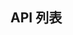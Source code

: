 export const params = [{"key":"className","value":": string","optional":true,"version":"1.0.0","description":"自定义类名"},{"key":"style","value":": React.CSSProperties","optional":true,"version":"1.0.0","description":"自定义样式"},{"key":"style","value":": React.CSSProperties & CardCssTokens","optional":true,"version":"1.0.0","description":"自定义样式","default":"undefined"},{"key":"size","value":": 'small' | 'normal'","optional":true,"version":"1.0.0","description":"自定义大小","default":"undefined"},{"key":"loading","value":": boolean","optional":true,"version":"1.0.0","description":"卡片内容是否加载","default":"normal"},{"key":"title","value":": React.ReactNode","optional":true,"version":"1.0.0","description":"卡片标题","default":"undefined"},{"key":"actions","value":": React.ReactNode","optional":true,"version":"1.0.0","description":"卡片底部的操作组","default":"undefined"},{"key":"bordered","value":": boolean","optional":true,"version":"1.0.0","description":"是否有边框","default":"true"},{"key":"extra","value":": React.ReactNode","optional":true,"version":"1.0.0","description":"卡片右上角标签","default":"undefined"},{"key":"time","value":": string","optional":true,"version":"1.0.0","description":"时间标签","default":"undefined"},{"key":"children","value":": React.ReactNode","optional":true,"version":"1.0.0","description":"内容","default":"undefined"},{"key":"cover","value":": React.ReactNode","optional":true,"version":"1.0.0","description":"封面","default":"undefined"},{"key":"boradius","value":": boolean","optional":true,"version":"1.0.0","description":"边框角","default":"true"},{"key":"Grid","value":": boolean","optional":true,"version":"1.0.0","description":"栅格","default":"false"},{"key":"avatar","value":": React.ReactNode","optional":true,"version":"1.0.0","description":"头像","default":"true"}]
## API 列表
<Table name='card' params={params}/>